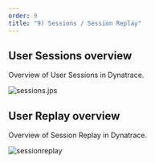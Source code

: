 ```yaml
---
order: 9
title: "9) Sessions / Session Replay"
---
```


## User Sessions overview

Overview of User Sessions in Dynatrace.

![sessions.jps](/img/sessions.jpg)

## User Replay overview

Overview of Session Replay in Dynatrace.

![sessionreplay](/img/replay.jpg)
